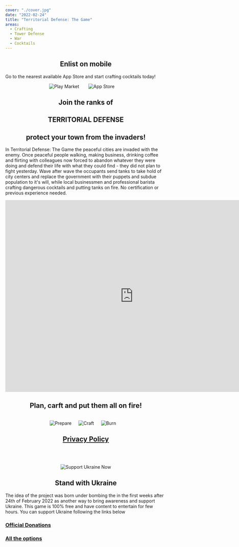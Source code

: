```yaml
---
cover: "./cover.jpg"
date: "2022-02-24"
title: "Territorial Defense: The Game"
areas:
  - Crafting
  - Tower Defense
  - War
  - Cocktails
---
```


<div style="text-align:center;">
    <h2>Enlist on mobile</h2>
</div>

Go to the nearest available App Store and start crafting cocktails today!

<div style="text-align:center;">
    <a href="https://play.google.com/store/apps/details?id=com.gkzr.territorialdefense"><img src="./play-market-button.png" alt="Play Market" style="display:inline-block; margin-right: 25px;"/></a>
    <a href="https://apps.apple.com/us/app/territorial-defense-the-game/id1616521033"><img src="./app-store-button.png" alt="App Store" style="display:inline-block; margin-right: 25px;"/></a>
</div>

<div style="text-align:center;">
    <h2>Join the ranks of</h2>
    <h2>TERRITORIAL DEFENSE</h2>
    <h2>protect your town from the invaders!</h2>
</div>

In Territorial Defense: The Game the peaceful cities are invaded with the enemy.
Once peaceful people walking, making business, drinking coffee and flirting with colleagues now forced to
abandon whatever they were doing and defend their life with what they could find - they did not plan to fight yesterday.
Wave after wave the occupants send tanks to take hold of city centers and replace the government
with their puppets and subdue population to it's will, while local businessmen and professional barista crafting
dangerous cocktails and putting tanks on fire.
No certification or previous experience needed.

<div style="text-align:center;">
    <iframe width="800" height="600" src="https://youtu.be/klsoIoQqx_Y" frameborder="0" allow="accelerometer; autoplay; encrypted-media; gyroscope; picture-in-picture" allowfullscreen></iframe>
</div>

<div style="text-align:center;">
    <h2>Plan, carft and put them all on fire!</h2>
    <br/>
</div>


<div style="text-align:center;">
    <img src="./prepare-ad.jpg" alt="Prepare" width={imgSize} style="display:inline-block; margin-right: 18px;"/>
    <img src="./craft-ad.jpg" alt="Craft" width={imgSize} style="display:inline-block; margin-right: 18px;"/>
    <img src="./burn-ad.jpg" alt="Burn" width={imgSize} style="display:inline-block; margin-right: 18px;"/>
</div>

<div style="text-align:center;">
    <h2><a href="./ter-def-privacy">Privacy Policy</a></h2>
</div>

<br/><br/>



<div style="text-align:center;">
    <img src="./flag.png" alt="Support Ukraine Now" width={flagSize} />
</div>

<div style="text-align:center;">
    <h2>Stand with Ukraine</h2>
</div>

The idea of the project was born under bombing the in the first weeks after 24th of February 2022 as another way to bring awareness and support Ukraine. This game is 100% free and have content to entertain for few hours.
You can support Ukraine following the links below

### [Official Donations](https://u24.gov.ua/)
### [All the options](https://supportukrainenow.org/)
